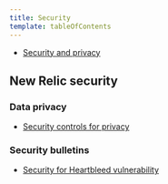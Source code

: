 ```yaml
---
title: Security
template: tableOfContents
---
```


* [Security and privacy](/docs/security)

## New Relic security

### Data privacy

* [Security controls for privacy](/docs/security/new-relic-security/data-privacy/security-controls-privacy)

### Security bulletins

* [Security for Heartbleed vulnerability](/docs/security/new-relic-security/security-bulletins/security-heartbleed-vulnerability)
